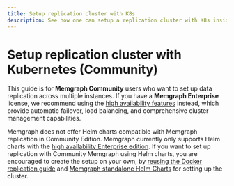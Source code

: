 ```yaml
---
title: Setup replication cluster with K8s
description: See how one can setup a replication cluster with K8s inside the Memgraph Community Edition.
---
```



# Setup replication cluster with Kubernetes (Community)

<Callout type="info">

This guide is for **Memgraph Community** users who want to set up data replication across multiple instances.
If you have a **Memgraph Enterprise** license, we recommend using the [high availability features](/clustering/high-availability) instead, which provide automatic failover, 
load balancing, and comprehensive cluster management capabilities.

</Callout>

<Callout type="info">

Memgraph does not offer Helm charts compatible with Memgraph replication in Community Edition.
Memgraph currently only supports Helm charts with the [high availability 
Enterprise edition](https://github.com/memgraph/helm-charts/tree/main/charts/memgraph-high-availability). 
If you want to set up replication with Community Memgraph using Helm charts, you are encouraged to create 
the setup on your own, by [reusing the Docker replication guide](/clustering/replication/setup-replication-cluster-docker)
and [Memgraph standalone Helm Charts](https://github.com/memgraph/helm-charts/tree/main/charts/memgraph)
for setting up the cluster.

</Callout>
